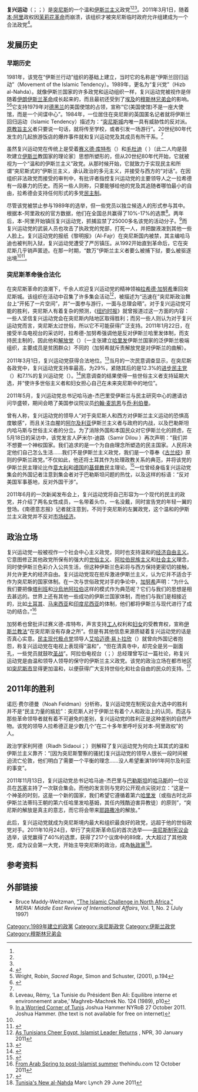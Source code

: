 {{NoteTA |G1=Country |1=zh-cn:人民代表大会;zh-tw:國民代表大會;}}
{{Infobox political party
|country = 突尼斯
|name = 复兴运动
|name_native = Mouvement de la Renaissance<br>حركة النهضة<br>''Ḥarakat an-Nahḍa''
|colorcode = navy
|party_logo = [[File:Islamist_party.png|150px]]
|leader = [[拉希德·加努希|拉希德·加努希]]、[[哈马迪·杰巴里|哈马迪·杰巴里]]
|secretary_general = [[Hamadi_Jebali|Hamadi Jebali]]
|foundation = 1981年
|headquarters =
|ideology = [[伊斯兰主义|伊斯兰主义]]（溫和）<ref name="BBC">{{Citation |url=http://www.bbc.co.uk/news/world-africa-12611609 |title=Tunisia legalises Islamist group Ennahda |publisher=[[BBC_News_Online|BBC News Online]] |date=2011-03-01 |accessdate=2011-06-24 |archive-date=2020-12-13 |archive-url=https://web.archive.org/web/20201213190607/https://www.bbc.co.uk/news/world-africa-12611609 |dead-url=no }}</ref><ref name="FT">{{Citation |url=http://www.ft.com/cms/s/0/20208be6-70e1-11e0-9b1d-00144feabdc0.html#axzz1QD6AeB85 |first=Roula |last=Khalaf |title=Tunisian Islamists seek poll majority |newspaper=[[Financial_Times|Financial Times]] |publisher=FT.com |date=2011-04-27 |accessdate=2011-06-24 |archive-date=2011-05-02 |archive-url=https://web.archive.org/web/20110502050956/http://www.ft.com/cms/s/0/20208be6-70e1-11e0-9b1d-00144feabdc0.html#axzz1QD6AeB85 |dead-url=no }}</ref><ref name="Jazeera">{{Citation |url=http://english.aljazeera.net/news/africa/2011/01/2011130111220856971.html |title=Tunisian leader returns from exile |work=[[Al_Jazeera_English|Al Jazeera English]] |date=2011-01-20 |accessdate=2011-06-24 |archive-date=2011-10-27 |archive-url=https://web.archive.org/web/20111027004731/http://english.aljazeera.net/news/africa/2011/01/2011130111220856971.html |dead-url=no }}</ref><br/>[[经济自由主义|经济自由主义]]<br/>[[保守民主|保守民主]]<ref name="WSJ">{{Citation |first=Matthew |last=Kaminski |title=On the Campaign Trail With Islamist Democrats |newspaper=The Wall Street Journal |date=2011-10-26 |url=http://online.wsj.com/article/SB10001424052970204777904576651361230968584.html?mod=googlenews_wsj |accessdate=2011-10-26 |archive-date=2013-05-10 |archive-url=https://web.archive.org/web/20130510012927/http://online.wsj.com/article/SB10001424052970204777904576651361230968584.html?mod=googlenews_wsj |dead-url=no }}</ref><br>[[宗教保守主義|宗教保守主義]]
|position = [[中间偏右|中间偏右]]<ref name="WSJ"/>至[[右派|右派]]
|colours = {{colorbox|Navy}}蓝
| religion           = [[逊尼派|逊尼派]]
| international      = [[穆斯林兄弟会|穆斯林兄弟会]]<ref>{{cite web|url=http://www.worldaffairsjournal.org/blog/michael-j-totten/fall-tunisias-islamists|title=The Fall of Tunisia's Islamists|work=World Affairs Journal|accessdate=2015-02-25|archive-url=https://web.archive.org/web/20150917192855/http://worldaffairsjournal.org/blog/michael-j-totten/fall-tunisias-islamists|archive-date=2015-09-17|dead-url=yes}}</ref><ref>{{cite web|url=http://www.telegraph.co.uk/news/worldnews/africaandindianocean/tunisia/11190450/Islamists-admit-defeat-in-landmark-Tunisia-elections.html|title=Islamists admit defeat in landmark Tunisia elections|date=2014-10-27|work=Telegraph.co.uk|accessdate=2015-02-25|archive-date=2020-11-12|archive-url=https://web.archive.org/web/20201112002338/http://www.telegraph.co.uk/news/worldnews/africaandindianocean/tunisia/11190450/Islamists-admit-defeat-in-landmark-Tunisia-elections.html|dead-url=no}}</ref><ref>{{cite web|url=http://www.ibtimes.co.uk/tunisia-election-islamist-ennahda-calls-unity-government-after-defeat-secular-nidaa-tounes-1471988|title=Tunisia Election: Islamist Ennahda Calls for Unity Government after Defeat to Secular Nidaa Tounes|work=International Business Times UK|accessdate=2015-02-25|archive-date=2021-01-18|archive-url=https://web.archive.org/web/20210118140915/https://www.ibtimes.co.uk/tunisia-election-islamist-ennahda-calls-unity-government-after-defeat-secular-nidaa-tounes-1471988|dead-url=no}}</ref>
|seats1_title = [[人民代表大会_(突尼斯)|人民代表大会]]
|seats1 = {{Infobox political party/seats|69|217|hex=navy}}
|website = http://www.ennahdha.tn/
}}
'''复兴运动'''（{{lang-ar|حركة النهضة 或 حزب النهضة}}；{{lang-fr|Mouvement de la Renaissance}}；{{lang-en|The Ennahda Movement, Renaissance Party}}）是[[突尼斯|突尼斯]]的一个温和[[伊斯兰主义|伊斯兰主义]]政党<ref name="BBC"/><ref name="FT"/><ref name="Jazeera"/>。2011年3月1日，随着[[本·阿里|本·阿里]]政权因[[茉莉花革命|茉莉花革命]]而崩溃，该组织才被突尼斯临时政府允许组建成为一个合法政党<ref>{{cite web |url=http://english.aljazeera.net/news/middleeast/2011/03/201131132812266381.html |title=Tunisia's Islamists to form party |author= |date=2011-03-01 |work=[[Al_Jazeera_English|Al Jazeera English]] |accessdate=2011-03-01 |archive-date=2011-09-03 |archive-url=https://web.archive.org/web/20110903225150/http://english.aljazeera.net/news/middleeast/2011/03/201131132812266381.html |dead-url=no }}</ref>。

==发展历史==
=== 早期历史 ===
1981年，该党在“伊斯兰行动”组织的基础上建立，当时它的名称是“伊斯兰回归运动”（Movement of the Islamic Tendency）。1989年，更名为“复兴党”（Hizb al-Nahda）。就像伊斯兰国家的许多政党和运动组织一样，复兴运动党被视作是伴随着[[伊朗|伊朗]][[伊斯兰革命|伊斯兰革命]]成长起来的，而且最初还受到了[[埃及|埃及]]的[[穆斯林兄弟会|穆斯林兄弟会]]的影响。<ref>Wright, Robin, ''Sacred Rage'', Simon and Schuster, (2001), p.194</ref><ref>{{citenews|url=http://www.bbc.co.uk/news/world-africa-15442859|publisher=BBC|title=Profile: Tunisia's Ennahda Party|first=Aidan|last=Lewis|accessdate=2011-10-28|date=2011-10-25|archive-date=2020-11-19|archive-url=https://web.archive.org/web/20201119021404/https://www.bbc.co.uk/news/world-africa-15442859|dead-url=no}}</ref>它支持1979年对[[德黑兰|德黑兰]]的美国使馆的占领，宣称“它(美国使馆)不是一座大使馆，而是一个间谍中心”。1984年，一位居住在突尼斯的英国匿名记者就将伊斯兰回归运动（Islamic Tendency）描述为：“[[突尼斯城|突尼斯城]]内唯一具有威胁性的反对派。[[原教旨主义|原教旨主义]]者只要说一句话，就将传至学校，或者引发一场游行”。20世纪80年代发生的几起旅游饭店的爆炸事件就和复兴运动党及其成员有所干系。<ref name=Hammer/>

虽然复兴运动党在传统上是受着[[赛义德·库特布|赛义德·库特布]]（{{lang-ar|سيد قطب}}）和[[毛杜迪|毛杜迪]]（{{lang-ar|سید ابو الاعلىٰ مودودی}} ）〔此二人均是鼓吹建立[[伊斯兰|伊斯兰]]教国家的理论家〕思想所塑形的，但从20世纪80年代开始，它就被视为一个“温和的伊斯兰主义”政党。从那时候开始，它就致力于实现民主和所谓“突尼斯式的”伊斯兰主义，承认政治的多元主义，并接受与西方的“对话”。在因组织非法政党而接受的审判中，有批评者指控复兴运动党的主要领导人之一拉希德有一段暴力的历史。而另一些人则称，只要能够给他的党及其追随者哪怕最小的自由，拉希德会支持任何形式的多党[[民主制|民主制]]。

尽管该党被禁止参与1989年的选举，但一些党员以独立候选人的形式参与其中。根据本-阿里政权的官方数据，他们在全国总共赢得了10%-17%的选票<ref>Leveau, Rémy, ‘La Tunisie du Président Ben Ali: Equilibre interne et environnement arabe,’ Maghreb-Machrek No. 124 (1989), p10</ref>。两年后，本-阿里开始镇压复兴运动党，抓捕监禁了25000多名该党的活动分子。<ref name=Hammer>[http://www.nybooks.com/articles/archives/2011/oct/27/worried-corner-tunis/ In a Worried Corner of Tunis] {{Wayback|url=http://www.nybooks.com/articles/archives/2011/oct/27/worried-corner-tunis/ |date=20150922110538 }} Joshua Hammer NYRoB 27 October 2011. Joshua Hammer. (the text is not available for free on internet)</ref>而复兴运动党的武装人员也攻击了执政党的党部，打死一人，并把酸液泼到其他一些人脸上。复兴运动党的报纸《黎明报》（Al-Fajr）在突尼斯国内被禁，其主编哈马迪也被判刑入狱，复兴运动党遭受了严厉镇压。从1992开始直到革命后，它在突尼斯几乎销声匿迹。在那一时期，“数万”伊斯兰主义者要么被捕下狱，要么被驱逐出境<ref name=Lynch/><ref>{{Cite web |url=http://carnegieendowment.org/2011/04/20/future-of-al-nahda-in-tunisia/ic |title=Rajaa Basly, "The future of al-Nahda in Tunisia," ''Arab Reform Bulletin'' (April 20 2011). |access-date=2011-10-30 |archive-date=2011-09-16 |archive-url=https://web.archive.org/web/20110916134421/http://carnegieendowment.org/2011/04/20/future-of-al-nahda-in-tunisia/ic |dead-url=no }}</ref>。

=== 突尼斯革命後合法化 ===
在突尼斯革命的浪潮下，千余人欢迎复兴运动党的精神领袖[[拉希德·加努希|拉希德·加努希]]重回突尼斯城。该组织在活动中召集了许多集会活动<ref>[http://www.npr.org/2011/01/30/133348639/as-tunisians-cheer-egypt-islamist-leader-returns As Tunisians Cheer Egypt, Islamist Leader Returns] {{Wayback|url=http://www.npr.org/2011/01/30/133348639/as-tunisians-cheer-egypt-islamist-leader-returns |date=20110214085356 }}, NPR, 30 January 2011</ref>，被描述为“迅速在”突尼斯政治舞台上“开拓了一片空间”，并“一面参与游行，一面与总理会晤”。对于复兴运动党可能的胜利，突尼斯人有着复杂的预测，《[[纽约时报|纽约时报]]》就曾报道过这一方面的内容：一些人坚信复兴运动党会在突尼斯内陆地区取得胜利；而另一些人则认为对于复兴运动党而言，突尼斯太过世俗，所以它不可能获得广泛支持。2011年1月22日，在接受半岛电视台的采访时，拉希德-加努希强调他是反对伊斯兰哈里发体制，而支持民主制的，因此他和[[解放党|解放党]]（{{lang-ar|حزب التحرير}}）〔一主张建立[[哈里发|哈里发]]伊斯兰国家的泛伊斯兰极端组织，主要成员是贫困群众〕不同的（加努希就斥责解放党是对伊斯兰的曲解）。

2011年3月1日，复兴运动党获得合法地位。<ref>{{Cite web |url=http://www.zawya.com/story.cfm/sidZW20110301000110 |title=存档副本 |access-date=2011-10-30 |archive-date=2011-08-10 |archive-url=https://web.archive.org/web/20110810061035/http://www.zawya.com/story.cfm/sidZW20110301000110 |dead-url=no }}</ref>当月的一次民意调查显示，在突尼斯各政党中，复兴运动党支持率最高，为29%，紧随其后的是12.3%的[[进步民主党|进步民主党]]（{{lang-ar|الحزب الديمقراطي التقدمي}}）和7.1%的复兴运动党（{{lang-ar|حركة التجديد}}）。<ref name=pollm11>{{cite web|url=http://www.ansamed.info/en/news/ME.XEF02959.html |title=TUNISIA: POLITICAL PARTIES, UNKNOWN TO 61% OF TUNISIANS - ANSAmed |publisher=ANSAMED.info |date= |accessdate=2011-10-26 |deadurl=yes |archiveurl=https://web.archive.org/web/20110721185910/http://www.ansamed.info/en/news/ME.XEF02959.html |archivedate=2011-07-21 }}</ref>民意调查的结果使得一些世俗主义者支持延期大选，并“使许多世俗主义者和妇女担心自己在未来突尼斯中的地位”。

2011年5月，复兴运动党总书记哈马迪-杰巴里受伊斯兰与民主研究中心的邀请访问华盛顿，期间会晤了美国参议院议员[[约翰·麦凯恩|约翰·麦凯恩]]与[[乔·利伯曼|乔·利伯曼]]。

曾有人称，复兴运动党的领导人“对于突尼斯人和西方对伊斯兰主义运动的恐惧高度敏感”，而且关注血腥的[[阿尔及利亚|阿尔及利亚]]伊斯兰主义者与政府的内战，以及巴勒斯坦内哈马斯与世俗主义者的分立。为了消除外国和本国民众对它伊斯兰化的顾虑，在5月18日的采访中，该党发言人萨米尔-迪路（Samir Dilou {{lang-ar|سمير ديلو}}）再次声明：“我们并不想要一个神权国家。我们追求的是一个为自由理念所塑造的民主国家。人民将决定他们自己怎么生活……我们不是伊斯兰主义政党，我们是一个尊奉《[[古兰经|古兰经]]》原则的伊斯兰政党。”不仅如此，他还将土耳其作为处理政教关系的典范，并将该党的伊斯兰民主理论比作[[意大利|意大利]]和[[德国|德国]]的[[基督教|基督教]]民主理论。<ref>{{Cite document |url=http://www.dradio.de/dkultur/sendungen/thema/1461396/ |title="We do not want a theocracy" (Wir wollen keinen Gottesstaat) |publisher=[[Deutschlandradio_Kultur|Deutschlandradio Kultur]] (in German) |date=2011-05-18 |accessdate=2011-06-21 |journal= |archive-date=2012-05-10 |archive-url=https://web.archive.org/web/20120510031300/http://www.dradio.de/dkultur/sendungen/thema/1461396 |dead-url=no }}</ref>一位曾经身临复兴运动党集会的外国记者注意到集会者对于巴勒斯坦问题的热忱，以及这样的标语：“反对美国军事基地，反对外国干涉”。

2011年6月的一次新闻发布会上，复兴运动党将自己形容为一个现代的民主的政党，并介绍了两名女性成员，一名带着头巾，一名没戴，同时宣告党的年轻一翼的登场。《南德意志报》记者就注意到，不同于突尼斯的左翼政党，这个温和的伊斯兰主义政党并不反对[[市场经济|市场经济]]。

== 政治立场 ==
复兴运动党一般被视作一个社会中心主义政党，同时也支持温和的[[经济自由主义|经济自由主义]]。它意图修正其他政党所保有的强大的[[世俗主义|世俗主义]]、[[阿拉伯|阿拉伯]][[民族主义|民族主义]]和[[社会主义|社会主义]]理念，同时使伊斯兰色彩介入公共生活，但这种伊斯兰色彩将与西方保持更密切的接触，并允许更大的经济自由。复兴运动党现在拒斥激进伊斯兰主义，认为它并不适合于作为突尼斯的国家体制。在一次与世俗政党对手的争论中，[[加努希|加努希]]声明：“为什么我们要把像[[塔利班|塔利班]]和[[沙烏地阿拉伯|沙烏地阿拉伯]]这样的模式作为典范呢？它们与我们的思想是相去甚远的。世界上还有其他一些成功的伊斯兰国家体制，而他们与我们是相接近的，比如[[土耳其|土耳其]]、[[马来西亚|马来西亚]]和[[印度尼西亚|印度尼西亚]]的体制，他们都将伊斯兰与现代进行了成功的结合。”<ref>[http://www.thehindu.com/opinion/lead/article2529040.ece From Arab Spring to post-Islamist summer] {{Wayback|url=http://www.thehindu.com/opinion/lead/article2529040.ece |date=20160201170430 }} thehindu.com 12 October 2011</ref>

加努希也曾批评过赛义德-库特布，声言支持[[工人|工人]]权利和[[妇女|妇女]]的受教育权，宣称[[伊斯兰教法|伊斯兰教法]]“在突尼斯没有存身之所”。但是有其他信息来源质疑着复兴运动党的话是否真心实意。[[民主现代极点党|民主现代极点党]]领导人[[艾哈迈德·易卜拉欣|艾哈迈德·易卜拉欣]]（{{lang-ar|[[أحمد_إبراهيم|أحمد إبراهيم]]}}）就曾向外国记者抱怨，称复兴运动党在电视上表现得“温和”，“但在清真寺中，却完全是另一副面孔，一些党员就鼓吹[[圣战|圣战]]”。阿拉伯电视台（{{lang-en|Al Arabiya}}；{{lang-ar|العربية}}）总经理曾写过一篇社论，称复兴运动党是由温和领导人领导的保守的伊斯兰主义政党。该党的政治立场在都市地区如[[突尼斯市|突尼斯市]]显得更加温和，以便获得广大支持世俗化和社会自由的民众的支持。<ref>{{cite web |last=Hammond |first=Andrew |url=http://www.reuters.com/article/2011/10/22/us-tunisia-election-idUSTRE79L28820111022 |title=Tunisian Islamists to do well in first Arab Spring vote |publisher=Reuters |date=2011-10-22 |accessdate=2011-10-26 |archive-date=2015-09-24 |archive-url=https://web.archive.org/web/20150924160116/http://www.reuters.com/article/2011/10/22/us-tunisia-election-idUSTRE79L28820111022 |dead-url=yes }}</ref>

==2011年的胜利==
诺厄·费尔德曼（Noah Feldman）分析称，复兴运动党在制宪议会大选中的胜利并不是“民主力量的尴尬”：突尼斯人对于伊斯兰有着个人和政治上的认同，而这与那些革命领导者就有着不可避免的差别，复兴运动党的胜利正是这种差别的自然产物。该党的领导人拉希德正是少数几个“在二十多年里呼吁反对本-阿里政权”的人。

政治学家利阿德（Riadh Sidaoui；{{lang-ar|رياض الصيداوي}}）则解释了复兴运动党为何向土耳其式的温和伊斯兰主义靠齐：“[因为突尼斯警察的骚扰]复兴运动党的领导人很长一段时间被迫流亡伦敦，他们明白了需要一个平衡的理念……没人希望重演1991年阿尔及利亚的事变”。

2011年11月13日，复兴运动党总书记哈马迪-杰巴里与[[巴勒斯坦|巴勒斯坦]]的[[哈马斯|哈马斯]]的一位议员在[[苏塞|苏塞]]主持了一次联合集会。而他的发言则与党的公开观点尖锐对立：“这是一个神圣的时刻，这是一个新的国家，我们希望它遵循着第六[[哈里发|哈里发]]〔或指古时北非伊斯兰法蒂玛王朝的第六任哈里发哈基姆，其任内残酷迫害异教徒〕的原则”，“突尼斯的解放是真主的意志，而它将会带来[[耶路撒冷|耶路撒冷]]的解放。”

此后，复兴运动党就成为突尼斯境内最大和组织最良好的政党，远超于他的世俗政党对手。2011年10月24日，举行了突尼斯革命后的首次选举——[[突尼斯制宪议会|突尼斯制宪议会]]选举，该党赢得了40%的选票，获得了217个议席中的89席，大大超过了其他政党，成为议会第一大党，开始主导突尼斯的政治，成為[[執政黨|執政黨]]<ref name=Lynch>[http://mideast.foreignpolicy.com/posts/2011/06/29/tunisias_new_al_nahda Tunisia's New al-Nahda] {{Wayback|url=http://mideast.foreignpolicy.com/posts/2011/06/29/tunisias_new_al_nahda |date=20131203023319 }} Marc Lynch 29 June 2011</ref>。

==参考资料==
{{reflist}}

==外部链接==
*Bruce Maddy-Weitzman, [https://web.archive.org/web/20051023040015/http://meria.idc.ac.il/journal/1997/issue2/jv1n2a7.html "The Islamic Challenge in North Africa,"] ''MERIA: Middle East Review of International Affairs'', Vol. 1, No. 2 (July 1997)

{{突尼斯政党}}

[[Category:1989年建立的政黨|Category:1989年建立的政黨]]
[[Category:突尼斯政党|Category:突尼斯政党]]
[[Category:伊斯兰政党|Category:伊斯兰政党]]
[[Category:穆斯林兄弟会|Category:穆斯林兄弟会]]